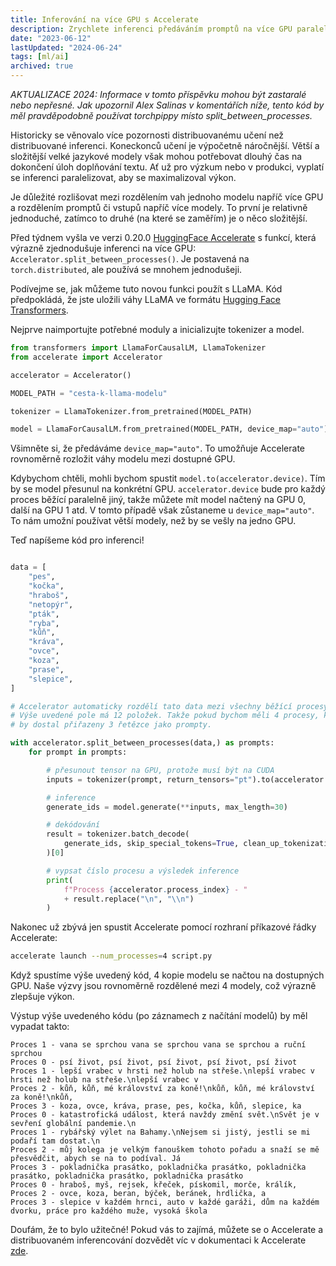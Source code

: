 ```yaml
---
title: Inferování na více GPU s Accelerate
description: Zrychlete inferenci předáváním promptů na více GPU paralelně.
date: "2023-06-12"
lastUpdated: "2024-06-24"
tags: [ml/ai]
archived: true
---
```


*AKTUALIZACE 2024: Informace v tomto příspěvku mohou být zastaralé nebo nepřesné. Jak upozornil Alex Salinas v komentářích níže, tento kód by měl pravděpodobně používat torchpippy místo split&#95;between&#95;processes.*

Historicky se věnovalo více pozornosti distribuovanému učení než distribuované inferenci. Koneckonců učení je výpočetně náročnější. Větší a složitější velké jazykové modely však mohou potřebovat dlouhý čas na dokončení úloh doplňování textu. Ať už pro výzkum nebo v produkci, vyplatí se inferenci paralelizovat, aby se maximalizoval výkon.

Je důležité rozlišovat mezi rozdělením vah jednoho modelu napříč více GPU a rozdělením promptů či vstupů napříč více modely. To první je relativně jednoduché, zatímco to druhé (na které se zaměřím) je o něco složitější.

Před týdnem vyšla ve verzi 0.20.0 [HuggingFace Accelerate](https://huggingface.co/docs/accelerate/index) s funkcí, která výrazně zjednodušuje inferenci na více GPU: `Accelerator.split_between_processes()`. Je postavená na `torch.distributed`, ale používá se mnohem jednodušeji.

Podívejme se, jak můžeme tuto novou funkci použít s LLaMA. Kód předpokládá, že jste uložili váhy LLaMA ve formátu [Hugging Face Transformers](https://huggingface.co/docs/transformers/main/model_doc/llama).

Nejprve naimportujte potřebné moduly a inicializujte tokenizer a model.

```python
from transformers import LlamaForCausalLM, LlamaTokenizer
from accelerate import Accelerator

accelerator = Accelerator()

MODEL_PATH = "cesta-k-llama-modelu"

tokenizer = LlamaTokenizer.from_pretrained(MODEL_PATH)

model = LlamaForCausalLM.from_pretrained(MODEL_PATH, device_map="auto")
```

Všimněte si, že předáváme `device_map="auto"`. To umožňuje Accelerate rovnoměrně rozložit váhy modelu mezi dostupné GPU.

Kdybychom chtěli, mohli bychom spustit `model.to(accelerator.device)`. Tím by se model přesunul na konkrétní GPU. `accelerator.device` bude pro každý proces běžící paralelně jiný, takže můžete mít model načtený na GPU 0, další na GPU 1 atd. V tomto případě však zůstaneme u `device_map="auto"`. To nám umožní používat větší modely, než by se vešly na jedno GPU.

Teď napíšeme kód pro inferenci!

```python

data = [
    "pes",
    "kočka",
    "hraboš",
    "netopýr",
    "pták",
    "ryba",
    "kůň",
    "kráva",
    "ovce",
    "koza",
    "prase",
    "slepice",
]

# Accelerator automaticky rozdělí tato data mezi všechny běžící procesy.
# Výše uvedené pole má 12 položek. Takže pokud bychom měli 4 procesy, každý proces
# by dostal přiřazeny 3 řetězce jako prompty.

with accelerator.split_between_processes(data,) as prompts:
    for prompt in prompts:

        # přesunout tensor na GPU, protože musí být na CUDA
        inputs = tokenizer(prompt, return_tensors="pt").to(accelerator.device)

        # inference
        generate_ids = model.generate(**inputs, max_length=30)

        # dekódování
        result = tokenizer.batch_decode(
            generate_ids, skip_special_tokens=True, clean_up_tokenization_spaces=False
        )[0]

        # vypsat číslo procesu a výsledek inference
        print(
            f"Process {accelerator.process_index} - "
            + result.replace("\n", "\\n")
        )

```

Nakonec už zbývá jen spustit Accelerate pomocí rozhraní příkazové řádky Accelerate:

```bash
accelerate launch --num_processes=4 script.py
```

Když spustíme výše uvedený kód, 4 kopie modelu se načtou na dostupných GPU. Naše výzvy jsou rovnoměrně rozdělené mezi 4 modely, což výrazně zlepšuje výkon.

Výstup výše uvedeného kódu (po záznamech z načítání modelů) by měl vypadat takto:


```text
Proces 1 - vana se sprchou vana se sprchou vana se sprchou a ruční sprchou
Proces 0 - psí život, psí život, psí život, psí život, psí život
Proces 1 - lepší vrabec v hrsti než holub na střeše.\nlepší vrabec v hrsti než holub na střeše.\nlepší vrabec v
Proces 2 - kůň, kůň, mé království za koně!\nkůň, kůň, mé království za koně!\nkůň,
Proces 3 - koza, ovce, kráva, prase, pes, kočka, kůň, slepice, ka
Proces 0 - katastrofická událost, která navždy změní svět.\nSvět je v sevření globální pandemie.\n
Proces 1 - rybářský výlet na Bahamy.\nNejsem si jistý, jestli se mi podaří tam dostat.\n
Proces 2 - můj kolega je velkým fanouškem tohoto pořadu a snaží se mě přesvědčit, abych se na to podíval. Já
Proces 3 - pokladnička prasátko, pokladnička prasátko, pokladnička prasátko, pokladnička prasátko, pokladnička prasátko
Proces 0 - hraboš, myš, rejsek, křeček, pískomil, morče, králík,
Proces 2 - ovce, koza, beran, býček, beránek, hrdlička, a
Proces 3 - slepice v každém hrnci, auto v každé garáži, dům na každém dvorku, práce pro každého muže, vysoká škola
```

Doufám, že to bylo užitečné! Pokud vás to zajímá, můžete se o Accelerate a distribuovaném inferencování dozvědět víc v dokumentaci k Accelerate [zde](https://huggingface.co/docs/accelerate/usage_guides/distributed_inference).
